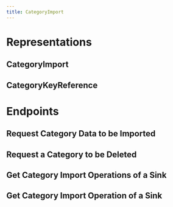 ```yaml
---
title: CategoryImport
---
```


# Representations

## CategoryImport

<ApiType apiKey="import" type="CategoryImport" />

## CategoryKeyReference

<ApiType apiKey="import" type="CategoryKeyReference" />

# Endpoints

## Request Category Data to be Imported

<ApiEndpoint
  apiKey="import"
  resource="/{projectKey}/categories/importSinkKey={importSinkKey}"
  method="POST"
/>

## Request a Category to be Deleted

<ApiEndpoint
  apiKey="import"
  resource="/{projectKey}/categories/importSinkKey={importSinkKey}/resourceKey={resourceKey}"
  method="DELETE"
/>

## Get Category Import Operations of a Sink

<ApiEndpoint
  apiKey="import"
  resource="/{projectKey}/categories/importSinkKey={importSinkKey}/import-operations"
  method="GET"
/>

## Get Category Import Operation of a Sink

<ApiEndpoint
  apiKey="import"
  resource="/{projectKey}/categories/importSinkKey={importSinkKey}/import-operations/{id}"
  method="GET"
/>
